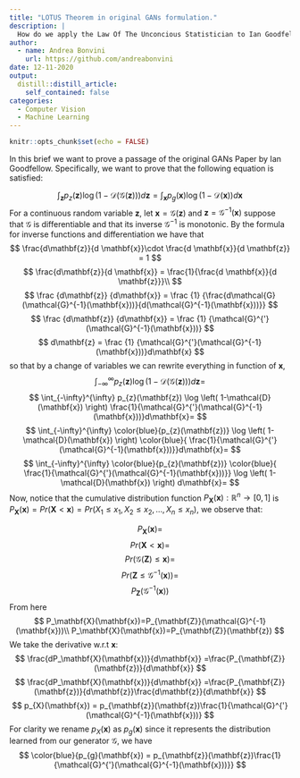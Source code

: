 ```yaml
---
title: "LOTUS Theorem in original GANs formulation."
description: |
  How do we apply the Law Of The Unconcious Statistician to Ian Goodfellow's original GANs value function formulation? 
author:
  - name: Andrea Bonvini
    url: https://github.com/andreabonvini
date: 12-11-2020
output:
  distill::distill_article:
    self_contained: false
categories:
  - Computer Vision
  - Machine Learning
---
```



```r
knitr::opts_chunk$set(echo = FALSE)
```

In this brief we want to prove a passage of the original GANs Paper by Ian Goodfellow. Specifically, we want to prove that the following equation is satisfied:

$$
\int_{\mathbf{z}}p_{z}(\mathbf{z})\log(1-\mathcal{D}(\mathcal{G}(\mathbf{z})))d\mathbf{z}
=
\int_{\mathbf{x}}p_{g}(\mathbf{x})
\log(1-\mathcal{D}(\mathbf{x}))
d\mathbf{x}
$$
For a continuous random variable $\mathbf{z}$, let $\mathbf{x} = \mathcal{G}(\mathbf{z})$ and $\mathbf{z}=\mathcal{G}^{-1}(\mathbf{x})$ suppose that $\mathcal{G}$ is differentiable and that its inverse $\mathcal{G}^{-1}$ is monotonic. By the formula for inverse functions and differentiation we have that
$$
\frac{d\mathbf{z}}{d \mathbf{x}}\cdot
\frac{d \mathbf{x}}{d \mathbf{z}}
=
1
$$
$$
\frac{d\mathbf{z}}{d \mathbf{x}}
=
\frac{1}{\frac{d \mathbf{x}}{d \mathbf{z}}}\\
$$
$$
\frac
{d\mathbf{z}}
{d\mathbf{x}}
=
\frac
{1}
{\frac{d\mathcal{G}(\mathcal{G}^{-1}(\mathbf{x}))}{d(\mathcal{G}^{-1}(\mathbf{x}))}}
$$
$$
\frac
{d\mathbf{z}}
{d\mathbf{x}}
=
\frac
{1}
{\mathcal{G}^{'}(\mathcal{G}^{-1}(\mathbf{x}))}
$$
$$
d\mathbf{z}
=
\frac
{1}
{\mathcal{G}^{'}(\mathcal{G}^{-1}(\mathbf{x}))}d\mathbf{x}
$$
so that by a change of variables we can rewrite everything in function of $\mathbf{x}$,
$$
\int_{-\infty}^{\infty}
p_{z}(\mathbf{z})
\log
\left(
1-\mathcal{D}(\mathcal{G}(\mathbf{z}))
\right)
d\mathbf{z}
=
$$
$$
\int_{-\infty}^{\infty}
p_{z}(\mathbf{z})
\log
\left(
1-\mathcal{D}(\mathbf{x})
\right)
\frac{1}{\mathcal{G}^{'}(\mathcal{G}^{-1}(\mathbf{x}))}d\mathbf{x}=
$$
$$
\int_{-\infty}^{\infty}
\color{blue}{p_{z}(\mathbf{z})}
\log
\left(
1-\mathcal{D}(\mathbf{x})
\right)
\color{blue}{
\frac{1}{\mathcal{G}^{'}(\mathcal{G}^{-1}(\mathbf{x}))}}d\mathbf{x}=
$$
$$
\int_{-\infty}^{\infty}
\color{blue}{p_{z}(\mathbf{z})}
\color{blue}{
\frac{1}{\mathcal{G}^{'}(\mathcal{G}^{-1}(\mathbf{x}))}}
\log
\left(
1-\mathcal{D}(\mathbf{x})
\right)
d\mathbf{x}=
$$
Now, notice that the cumulative distribution function $P_\mathbf{X}(\mathbf{x}):\mathbb{R}^n\to[0,1]$ is $P_\mathbf{X}(\mathbf{x})=Pr(\mathbf{X}<\mathbf{x})=Pr(X_1\leq x_1,X_2\leq x_2,\dots,X_n\leq x_n)$, we observe that:

$$
P_\mathbf{X}(\mathbf{x})=
$$
$$
Pr(\mathbf{X}<\mathbf{x})=
$$
$$
Pr(\mathcal{G}(\mathbf{Z})\leq\mathbf{x})=
$$
$$
Pr(\mathbf{Z}\leq\mathcal{G}^{-1}(\mathbf{x}))=
$$
$$
P_{\mathbf{Z}}(\mathcal{G}^{-1}(\mathbf{x}))
$$
From here 
$$
P_\mathbf{X}(\mathbf{x})=P_{\mathbf{Z}}(\mathcal{G}^{-1}(\mathbf{x}))\\
P_\mathbf{X}(\mathbf{x})=P_{\mathbf{Z}}(\mathbf{z})
$$
We take the derivative w.r.t $\mathbf{x}$:
$$
\frac{dP_\mathbf{X}(\mathbf{x})}{d\mathbf{x}} =\frac{P_{\mathbf{Z}}(\mathbf{z})}{d\mathbf{x}}
$$
$$
\frac{dP_\mathbf{X}(\mathbf{x})}{d\mathbf{x}} =\frac{P_{\mathbf{Z}}(\mathbf{z})}{d\mathbf{z}}\frac{d\mathbf{z}}{d\mathbf{x}}
$$
$$
p_{X}(\mathbf{x}) = p_{\mathbf{z}}(\mathbf{z})\frac{1}{\mathcal{G}^{'}(\mathcal{G}^{-1}(\mathbf{x}))}
$$
For clarity we rename $p_{X}(\mathbf{x})$ as $p_{g}(\mathbf{x})$ since it represents the distribution learned from our generator $\mathcal{G}$, we have
$$
\color{blue}{p_{g}(\mathbf{x}) = p_{\mathbf{z}}(\mathbf{z})\frac{1}{\mathcal{G}^{'}(\mathcal{G}^{-1}(\mathbf{x}))}}
$$